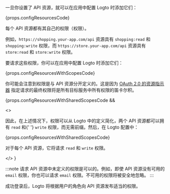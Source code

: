一旦你设置了 API 资源，就可以在应用中配置 Logto 时添加它们：

{props.configResourcesCode}

每个 API 资源都有其自己的权限（权限）。

例如，`https://shopping.your-app.com/api` 资源具有 `shopping:read` 和 `shopping:write` 权限，而 `https://store.your-app.com/api` 资源具有 `store:read` 和 `store:write` 权限。

要请求这些权限，你可以在应用中配置 Logto 时添加它们：

{props.configResourcesWithScopesCode}

你可能会注意到权限是与 API 资源分开定义的。这是因为 [OAuth 2.0 的资源指示器](https://www.rfc-editor.org/rfc/rfc8707.html) 指定请求的最终权限将是所有目标服务中所有权限的笛卡尔积。

{props.configResourcesWithSharedScopesCode &&

<>

<p>
  因此，在上述情况下，权限可以从 Logto 中的定义简化，两个 API 资源都可以拥有 <code>read</code> 和{' '}
  <code>write</code> 权限，而无需前缀。然后，在 Logto 配置中：
</p>

{props.configResourcesWithSharedScopesCode}

<p>
  对于每个 API 资源，它将请求 <code>read</code> 和 <code>write</code> 权限。
</p>

</>
}

:::note
请求 API 资源中未定义的权限是可以的。例如，即使 API 资源没有可用的 `email` 权限，你也可以请求 `email` 权限。不可用的权限将被安全地忽略。
:::

成功登录后，Logto 将根据用户的角色向 API 资源发布适当的权限。
